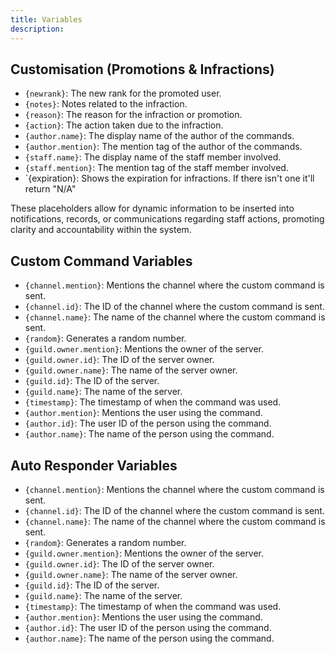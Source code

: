 ```yaml
---
title: Variables
description: 
---
```


## Customisation (Promotions & Infractions)

- `{newrank}`: The new rank for the promoted user.
- `{notes}`: Notes related to the infraction.
- `{reason}`: The reason for the infraction or promotion.
- `{action}`: The action taken due to the infraction.
- `{author.name}`: The display name of the author of the commands.
- `{author.mention}`: The mention tag of the author of the commands.
- `{staff.name}`: The display name of the staff member involved.
- `{staff.mention}`: The mention tag of the staff member involved.
- `{expiration}: Shows the expiration for infractions. If there isn't one it'll return "N/A"

These placeholders allow for dynamic information to be inserted into notifications, records, or communications regarding staff actions, promoting clarity and accountability within the system.

## Custom Command Variables
 
- `{channel.mention}`: Mentions the channel where the custom command is sent.
- `{channel.id}`: The ID of the channel where the custom command is sent.
- `{channel.name}`: The name of the channel where the custom command is sent.
- `{random}`: Generates a random number.
- `{guild.owner.mention}`: Mentions the owner of the server.
- `{guild.owner.id}`: The ID of the server owner.
- `{guild.owner.name}`: The name of the server owner.
- `{guild.id}`: The ID of the server.
- `{guild.name}`: The name of the server.
- `{timestamp}`: The timestamp of when the command was used.
- `{author.mention}`: Mentions the user using the command.
- `{author.id}`: The user ID of the person using the command.
- `{author.name}`: The name of the person using the command.

## Auto Responder Variables

- `{channel.mention}`: Mentions the channel where the custom command is sent.
- `{channel.id}`: The ID of the channel where the custom command is sent.
- `{channel.name}`: The name of the channel where the custom command is sent.
- `{random}`: Generates a random number.
- `{guild.owner.mention}`: Mentions the owner of the server.
- `{guild.owner.id}`: The ID of the server owner.
- `{guild.owner.name}`: The name of the server owner.
- `{guild.id}`: The ID of the server.
- `{guild.name}`: The name of the server.
- `{timestamp}`: The timestamp of when the command was used.
- `{author.mention}`: Mentions the user using the command.
- `{author.id}`: The user ID of the person using the command.
- `{author.name}`: The name of the person using the command.